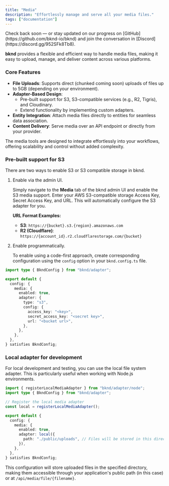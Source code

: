 ```yaml
---
title: "Media"
description: "Effortlessly manage and serve all your media files."
tags: ["documentation"]
---
```


<Callout type="info" title="The documentation is currently a work in progress">
  Check back soon — or stay updated on our progress on
  [GitHub](https://github.com/bknd-io/bknd) and join the conversation in
  [Discord](https://discord.gg/952SFk8Tb8).
</Callout>

**bknd** provides a flexible and efficient way to handle media files, making it easy to upload, manage, and deliver content across various platforms.

### **Core Features**

- **File Uploads**: Supports direct (chunked coming soon) uploads of files up to 5GB (depending
  on your environment).
- **Adapter-Based Design**:
  - Pre-built support for S3, S3-compatible services (e.g., R2, Tigris), and Cloudinary.
  - Extend functionality by implementing custom adapters.
- **Entity Integration**: Attach media files directly to entities for seamless data association.
- **Content Delivery**: Serve media over an API endpoint or directly from your provider.

The media tools are designed to integrate effortlessly into your workflows, offering scalability
and control without added complexity.

### Pre-built support for S3

There are two ways to enable S3 or S3 compatible storage in bknd.

1. Enable via the admin UI.

   Simply navigate to the **Media** tab of the bknd admin UI and enable the S3 media support.
   Enter your AWS S3-compatible storage Access Key, Secret Access Key, and URL.
   This will automatically configure the S3 adapter for you.

   **URL Format Examples:**

   - **S3**: `https://{bucket}.s3.{region}.amazonaws.com`
   - **R2 (Cloudflare)**: `https://{account_id}.r2.cloudflarestorage.com/{bucket}`

2. Enable programmatically.

   To enable using a code-first approach, create corresponding configuration using the `config` option in your `bknd.config.ts` file.

```typescript title="bknd.config.ts"
import type { BkndConfig } from "bknd/adapter";

export default {
  config: {
    media: {
      enabled: true,
      adapter: {
        type: "s3",
        config: {
          access_key: "<key>",
          secret_access_key: "<secret key>",
          url: "<bucket url>",
        },
      },
    },
  },
} satisfies BkndConfig;
```

### Local adapter for development

For local development and testing, you can use the local file system adapter. This is particularly useful when working with Node.js environments.

```typescript title="bknd.config.ts"
import { registerLocalMediaAdapter } from "bknd/adapter/node";
import type { BkndConfig } from "bknd/adapter";

// Register the local media adapter
const local = registerLocalMediaAdapter();

export default {
  config: {
    media: {
      enabled: true,
      adapter: local({
        path: "./public/uploads", // Files will be stored in this directory
      }),
    },
  },
} satisfies BkndConfig;
```

This configuration will store uploaded files in the specified directory,
making them accessible through your application's public path (in this case)
or at `/api/media/file/{filename}`.
